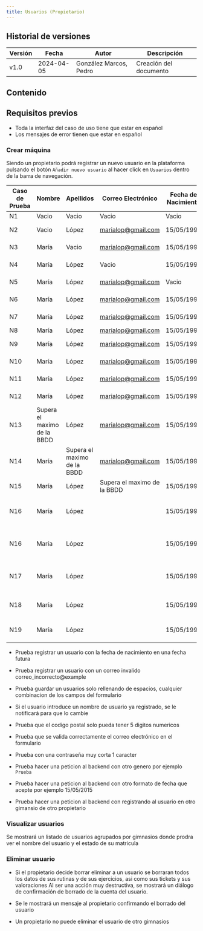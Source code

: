 ```yaml
---
title: Usuarios (Propietario)
---
```



## Historial de versiones

| Versión | Fecha      | Autor                  | Descripción            |
| ------- | ---------- | ---------------------- | ---------------------- |
| v1.0    | 2024-04-05 | González Marcos, Pedro | Creación del documento |

## Contenido

## Requisitos previos

- Toda la interfaz del caso de uso tiene que estar en español
- Los mensajes de error tienen que estar en español

### Crear máquina

Siendo un propietario podrá registrar un nuevo usuario en la plataforma pulsando
el botón `Añadir nuevo usuario` al hacer click en `Usuarios` dentro de la barra
de navegación.

| Caso de Prueba | Nombre                      | Apellidos                   | Correo Electrónico          | Fecha de Nacimiento | Género | Número de Teléfono | Dirección                   | Ciudad                      | Código Postal | Nombre de Usuario           | Contraseña                  |
| -------------- | --------------------------- | --------------------------- | --------------------------- | ------------------- | ------ | ------------------ | --------------------------- | --------------------------- | ------------- | --------------------------- | --------------------------- |
| N1             | Vacio                       | Vacio                       | Vacio                       | Vacio               | Vacio  | Vacio              | Vacio                       | Vacio                       | Vacio         | Vacio                       | Vacio                       |
| N2             | Vacio                       | López                       | marialop@gmail.com          | 15/05/1995          | Mujer  | 123456789          | Calle 123, #45              | Barcelona                   | 08001         | maria_lopez123              | contraseña123               |
| N3             | María                       | Vacio                       | marialop@gmail.com          | 15/05/1995          | Mujer  | 123456789          | Calle 123, #45              | Barcelona                   | 08001         | maria_lopez123              | contraseña123               |
| N4             | María                       | López                       | Vacio                       | 15/05/1995          | Mujer  | 123456789          | Calle 123, #45              | Barcelona                   | 08001         | maria_lopez123              | contraseña123               |
| N5             | María                       | López                       | marialop@gmail.com          | Vacio               | Mujer  | 123456789          | Calle 123, #45              | Barcelona                   | 08001         | maria_lopez123              | contraseña123               |
| N6             | María                       | López                       | marialop@gmail.com          | 15/05/1995          | Vacio  | 123456789          | Calle 123, #45              | Barcelona                   | 08001         | maria_lopez123              | contraseña123               |
| N7             | María                       | López                       | marialop@gmail.com          | 15/05/1995          | Mujer  | Vacio              | Calle 123, #45              | Barcelona                   | 08001         | maria_lopez123              | contraseña123               |
| N8             | María                       | López                       | marialop@gmail.com          | 15/05/1995          | Mujer  | 123456789          | Vacio                       | Barcelona                   | 08001         | maria_lopez123              | contraseña123               |
| N9             | María                       | López                       | marialop@gmail.com          | 15/05/1995          | Mujer  | 123456789          | Calle 123, #45              | Vacio                       | 08001         | maria_lopez123              | contraseña123               |
| N10            | María                       | López                       | marialop@gmail.com          | 15/05/1995          | Mujer  | 123456789          | Calle 123, #45              | Barcelona                   | Vacio         | maria_lopez123              | contraseña123               |
| N11            | María                       | López                       | marialop@gmail.com          | 15/05/1995          | Mujer  | 123456789          | Calle 123, #45              | Barcelona                   | 08001         | Vacio                       | contraseña123               |
| N12            | María                       | López                       | marialop@gmail.com          | 15/05/1995          | Mujer  | 123456789          | Calle 123, #45              | Barcelona                   | 08001         | maria_lopez123              | Vacio                       |
| N13            | Supera el maximo de la BBDD | López                       | marialop@gmail.com          | 15/05/1995          | Mujer  | 123456789          | Calle 123, #45              | Barcelona                   | 08001         | maria_lopez123              | contraseña123               |
| N14            | María                       | Supera el maximo de la BBDD | marialop@gmail.com          | 15/05/1995          | Mujer  | 123456789          | Calle 123, #45              | Barcelona                   | 08001         | maria_lopez123              | contraseña123               |
| N15            | María                       | López                       | Supera el maximo de la BBDD | 15/05/1995          | Mujer  | 123456789          | Calle 123, #45              | Barcelona                   | 08001         | maria_lopez123              | contraseña123               |
| N16            | María                       | López                       |                             | 15/05/1995          | Mujer  | 123456789          | Supera el maximo de la BBDD | Barcelona                   | 08001         | maria_lopez123              | contraseña123               |
| N16            | María                       | López                       |                             | 15/05/1995          | Mujer  | 123456789          | Supera el maximo de la BBDD | Barcelona                   | 08001         | maria_lopez123              | contraseña123               |
| N17            | María                       | López                       |                             | 15/05/1995          | Mujer  | 123456789          | Calle 123, #45              | Supera el maximo de la BBDD | 08001         | maria_lopez123              | contraseña123               |
| N18            | María                       | López                       |                             | 15/05/1995          | Mujer  | 123456789          | Calle 123, #45              | Barcelona                   | 08001         | Supera el maximo de la BBDD | contraseña123               |
| N19            | María                       | López                       |                             | 15/05/1995          | Mujer  | 123456789          | Calle 123, #45              | Barcelona                   | 08001         | maria_lopez123              | Supera el maximo de la BBDD |

- Prueba registrar un usuario con la fecha de nacimiento en una fecha futura
- Prueba registrar un usuario con un correo invalido correo_incorrecto@example
- Prueba guardar un usuarios solo rellenando de espacios, cualquier combinacion de los campos del formulario
- Si el usuario introduce un nombre de usuario ya registrado, se le notificará para que lo cambie
- Prueba que el codigo postal solo pueda tener 5 digitos numericos
- Prueba que se valida correctamente el correo electrónico en el formulario
- Prueba con una contraseña muy corta 1 caracter

- Prueba hacer una peticion al backend con otro genero por ejemplo `Prueba`
- Prueba hacer una peticion al backend con otro formato de fecha que acepte por ejemplo 15/05/2015
- Prueba hacer una peticion al backend con registrando al usuario en otro gimansio de otro propietario

### Visualizar usuarios

Se mostrará un listado de usuarios agrupados por gimnasios
donde prodra ver el nombre del usuario y el estado de su matricula

### Eliminar usuario

- Si el propietario decide borrar eliminar a un usuario se borraran todos los datos
  de sus rutinas y de sus ejercicios, asi como sus tickets y sus valoraciones
  Al ser una acción muy destructiva, se mostrará un diálogo de confirmación de
  borrado de la cuenta del usuario.

- Se le mostrará un mensaje al propietario confirmando el borrado del usuario

- Un propietario no puede eliminar el usuario de otro gimnasios
